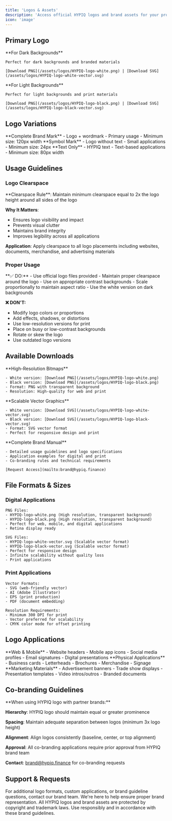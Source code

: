 ```yaml
---
title: 'Logos & Assets'
description: 'Access official HYPIQ logos and brand assets for your projects and integrations.'
icon: 'image'
---
```


## Primary Logo

<CardGroup cols={2}>
  <Card title="HYPIQ Logo - White" icon="image">
    **For Dark Backgrounds**
    
    Perfect for dark backgrounds and branded materials
    
    [Download PNG](/assets/logos/HYPIQ-logo-white.png) | [Download SVG](/assets/logos/HYPIQ-logo-white-vector.svg)
  </Card>
  <Card title="HYPIQ Logo - Black" icon="image">
    **For Light Backgrounds**
    
    Perfect for light backgrounds and print materials
    
    [Download PNG](/assets/logos/HYPIQ-logo-black.png) | [Download SVG](/assets/logos/HYPIQ-logo-black-vector.svg)
  </Card>
</CardGroup>

## Logo Variations

<CardGroup cols={3}>
  <Card title="Full Logo" icon="square">
    **Complete Brand Mark**
    - Logo + wordmark
    - Primary usage
    - Minimum size: 120px width
  </Card>
  <Card title="Icon Only" icon="circle">
    **Symbol Mark**
    - Logo without text
    - Small applications
    - Minimum size: 24px
  </Card>
  <Card title="Wordmark" icon="type">
    **Text Only**
    - HYPIQ text
    - Text-based applications
    - Minimum size: 80px width
  </Card>
</CardGroup>

## Usage Guidelines

### Logo Clearspace
<Accordion title="Minimum Spacing Requirements">
  **Clearspace Rule**: Maintain minimum clearspace equal to 2x the logo height around all sides of the logo
  
  **Why It Matters**: 
  - Ensures logo visibility and impact
  - Prevents visual clutter
  - Maintains brand integrity
  - Improves legibility across all applications
  
  **Application**: Apply clearspace to all logo placements including websites, documents, merchandise, and advertising materials
</Accordion>

### Proper Usage
<Accordion title="Do's and Don'ts">
  **✅ DO:**
  - Use official logo files provided
  - Maintain proper clearspace around the logo
  - Use on appropriate contrast backgrounds
  - Scale proportionally to maintain aspect ratio
  - Use the white version on dark backgrounds
  
  **❌ DON'T:**
  - Modify logo colors or proportions
  - Add effects, shadows, or distortions
  - Use low-resolution versions for print
  - Place on busy or low-contrast backgrounds
  - Rotate or skew the logo
  - Use outdated logo versions
</Accordion>

## Available Downloads

<CardGroup cols={2}>
  <Card title="PNG Files" icon="download">
    **High-Resolution Bitmaps**
    
    - White version: [Download PNG](/assets/logos/HYPIQ-logo-white.png)
    - Black version: [Download PNG](/assets/logos/HYPIQ-logo-black.png)
    - Format: PNG with transparent background
    - Resolution: High-quality for web and print
  </Card>
  <Card title="SVG Files" icon="vector-square">
    **Scalable Vector Graphics**
    
    - White version: [Download SVG](/assets/logos/HYPIQ-logo-white-vector.svg)
    - Black version: [Download SVG](/assets/logos/HYPIQ-logo-black-vector.svg)
    - Format: SVG vector format
    - Perfect for responsive design and print
  </Card>
</CardGroup>

<CardGroup cols={1}>
  <Card title="Brand Guidelines" icon="file-text">
    **Complete Brand Manual**
    
    - Detailed usage guidelines and logo specifications
    - Application examples for digital and print
    - Co-branding rules and technical requirements
    
    [Request Access](mailto:brand@hypiq.finance)
  </Card>
</CardGroup>

## File Formats & Sizes

### Digital Applications
```
PNG Files:
- HYPIQ-logo-white.png (High resolution, transparent background)
- HYPIQ-logo-black.png (High resolution, transparent background)
- Perfect for web, mobile, and digital applications
- Retina display ready

SVG Files:
- HYPIQ-logo-white-vector.svg (Scalable vector format)
- HYPIQ-logo-black-vector.svg (Scalable vector format)
- Perfect for responsive design
- Infinite scalability without quality loss
- Print applications
```

### Print Applications
```
Vector Formats:
- SVG (web-friendly vector)
- AI (Adobe Illustrator)
- EPS (print production)
- PDF (document embedding)

Resolution Requirements:
- Minimum 300 DPI for print
- Vector preferred for scalability
- CMYK color mode for offset printing
```

## Logo Applications

<CardGroup cols={3}>
  <Card title="Digital Media" icon="monitor">
    **Web & Mobile**
    - Website headers
    - Mobile app icons
    - Social media profiles
    - Email signatures
    - Digital presentations
  </Card>
  <Card title="Print Materials" icon="printer">
    **Physical Applications**
    - Business cards
    - Letterheads
    - Brochures
    - Merchandise
    - Signage
  </Card>
  <Card title="Branded Content" icon="megaphone">
    **Marketing Materials**
    - Advertisement banners
    - Trade show displays
    - Presentation templates
    - Video intros/outros
    - Branded documents
  </Card>
</CardGroup>

## Co-branding Guidelines

<Accordion title="Partner Logo Usage">
  **When using HYPIQ logo with partner brands:**
  
  **Hierarchy**: HYPIQ logo should maintain equal or greater prominence
  
  **Spacing**: Maintain adequate separation between logos (minimum 3x logo height)
  
  **Alignment**: Align logos consistently (baseline, center, or top alignment)
  
  **Approval**: All co-branding applications require prior approval from HYPIQ brand team
  
  **Contact**: [brand@hypiq.finance](mailto:brand@hypiq.finance) for co-branding requests
</Accordion>

## Support & Requests

<Card title="Brand Team Contact" icon="mail" href="mailto:brand@hypiq.finance">
  For additional logo formats, custom applications, or brand guideline questions, contact our brand team. We're here to help ensure proper brand representation.
</Card>

<Info>
  All HYPIQ logos and brand assets are protected by copyright and trademark laws. Use responsibly and in accordance with these brand guidelines.
</Info>